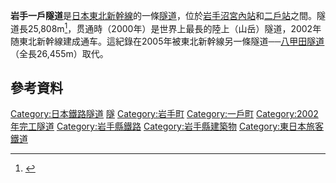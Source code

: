 {{Japanese|japanese=岩手一戸トンネル|kana=いわていちのへとんねる|romaji=Iwate-Ichinohe Tonneru|}}
'''岩手一戶隧道'''是[[日本|日本]][[東北新幹線|東北新幹線]]的一條[[隧道|隧道]]，位於[[岩手沼宮內站|岩手沼宮內站]]和[[二戶站|二戶站]]之間。隧道長25,808m<ref name=Yamaji>{{cite journal| author=Yamaji, H. | title=[http://www.jsce.or.jp/English/Publication/CivilEng/2001/longest.pdf World's Longest Terrestrial Railway Tunnel] | journal= jsce-int.org  | year=2001 }}</ref>，贯通時（2000年）是世界上最長的陸上（山岳）隧道，2002年随東北新幹線建成通车。這紀錄在2005年被東北新幹線另一條隧道──[[八甲田隧道|八甲田隧道]]（全長26,455m）取代。

==參考資料==
<div class="references-small">
<references />
</div>

{{Japan-rail-stub}}

{{DEFAULTSORT:Iwate-Ichinohe Tunnel}}
[[Category:日本鐵路隧道|Category:日本鐵路隧道]]
[[Category:新幹線路線|隧]]
[[Category:岩手町|Category:岩手町]]
[[Category:一戶町|Category:一戶町]]
[[Category:2002年完工隧道|Category:2002年完工隧道]]
[[Category:岩手縣鐵路|Category:岩手縣鐵路]]
[[Category:岩手縣建築物|Category:岩手縣建築物]]
[[Category:東日本旅客鐵道|Category:東日本旅客鐵道]]